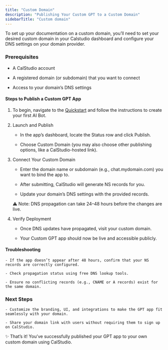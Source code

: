 ```yaml
---
title: "Custom Domain"
description: "Publishing Your Custom GPT to a Custom Domain"
sidebarTitle: "Custom domain"
---
```


To set up your documentation on a custom domain, you’ll need to set your desired custom domain in your Calstudio dashboard and configure your DNS settings on your domain provider.

### Prerequisites

- A CalStudio account

- A registered domain (or subdomain) that you want to connect

- Access to your domain’s DNS settings

#### Steps to Publish a Custom GPT App

1. To begin, navigate to the [Quickstart](/quickstart) and follow the instructions to create your first AI Bot.

2. Launch and Publish

   - In the app’s dashboard, locate the Status row and click Publish.

   - Choose Custom Domain (you may also choose other publishing options, like a CalStudio-hosted link).

3. Connect Your Custom Domain

   - Enter the domain name or subdomain (e.g., chat.mydomain.com) you want to bind the app to.

   - After submitting, CalStudio will generate NS records for you.

   - Update your domain’s DNS settings with the provided records.

   <Note>
     ⚠️ Note: DNS propagation can take 24–48 hours before the changes are live.
   </Note>

4. Verify Deployment

   - Once DNS updates have propagated, visit your custom domain.

   - Your Custom GPT app should now be live and accessible publicly.

#### Troubleshooting

    - If the app doesn’t appear after 48 hours, confirm that your NS records are correctly configured.

    - Check propagation status using free DNS lookup tools.

    - Ensure no conflicting records (e.g., CNAME or A records) exist for the same domain.

### Next Steps

    - Customize the branding, UI, and integrations to make the GPT app fit seamlessly with your domain.

    - Share your domain link with users without requiring them to sign up on CalStudio.

✨ That’s it! You’ve successfully published your GPT app to your own custom domain using CalStudio.
